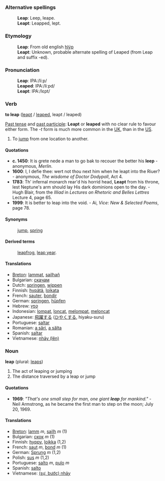 ===Alternative spellings===
:'''Leap''': Leep, leape.
:'''Leapt''': Leapped, lept.

===Etymology===
:'''Leap''': From old english [[hlýp]]
:'''Leapt''': Unknown, probable alternate spelling of Leaped (from Leap and suffix -ed). 

===Pronunciation===
:'''Leap''': IPA:/li&#720;p/
:'''Leaped''': IPA:/li&#720;pd/
:'''Leapt''': IPA:/l&#603;pt/ 

===Verb===
'''to leap''' ([[leapt]] / [[leaped]], leapt / leaped)

[[Past tense]] and [[past participle]]: '''Leapt''' or '''leaped''' with no clear rule to favour either form.  The ''-t'' form is much more common in the [[United Kingdom|UK]], than in the [[United States|US]].

#To [[jump]] from one location to another.

====Quotations====
* '''c. 1450''': It is grete nede a man to go bak to recouer the better his '''leep''' - anonymous, ''Merlin''.
* '''1600''': I, I defie thee: wert not thou next him when he leapt into the Riuer? - anonymous, ''The wisdome of Doctor Dodypoll'', Act 4.
* '''1783''': Th' infernal monarch rear'd his horrid head, '''Leapt''' from his throne, lest Neptune's arm should lay His dark dominions open to the day. - Hugh Blair, from the ''Illiad'' in ''Lectures on Rhetoric and Belles Lettres'' Lecture 4, page 65.
* '''1999''': It is better to leap into the void.  - Ai, ''Vice: New & Selected Poems'', page 78. 
====Synonyms====
: [[jump]], [[spring]]

====Derived terms====
: [[leapfrog]], [[leap year]].

====Translations====
*[[Breton]]: [[lammat]], [[sailhañ]]
*Bulgarian: [[скачам]]
*Dutch: [[springen]], [[wippen]]
*Finnish: [[hypätä]], [[loikata]]
*French: [[sauter]], [[bondir]]
*German: [[springen]], [[hüpfen]]
*Hebrew: [[קפץ]]
*Indonesian: [[lompat]], [[loncat]], [[lompat|melompat]], [[loncat|meloncat]]
*Japanese: [[飛躍]]する ([[ひやく]]する, hiyaku-suru)
*Portuguese: [[saltar]]
*Romanian: [[a sări]], [[a sălta]]
*Spanish: [[saltar]]
*Vietnamese: [[nhảy|nhảy (lên)]]

===Noun===
'''leap''' (plural: [[leaps]])

#The act of leaping or jumping
#The distance traversed by a leap or jump

====Quotations====
* '''1969''': ''"That's one small step for man, one giant '''leap''' for mankind."'' - Neil Armstrong, as he became the first man to step on the moon; July 20, 1969.

====Translations====
*[[Breton]]: [[lamm]] ''m'', [[sailh]] ''m'' (1)
*Bulgarian: [[скок]] ''m'' (1)
*Finnish: [[hyppy]], [[loikka]] (1,2)
*French: [[saut]] ''m'', [[bond]] ''m'' (1)
*German: [[Sprung]] ''m'' (1,2)
*Polish: [[sus]] ''m'' (1,2)
*Portuguese: [[salto]] ''m'', [[pulo]] ''m''
*Spanish: [[salto]]
*Vietnamese: [[nhảy|(sự, bước) nhảy]]